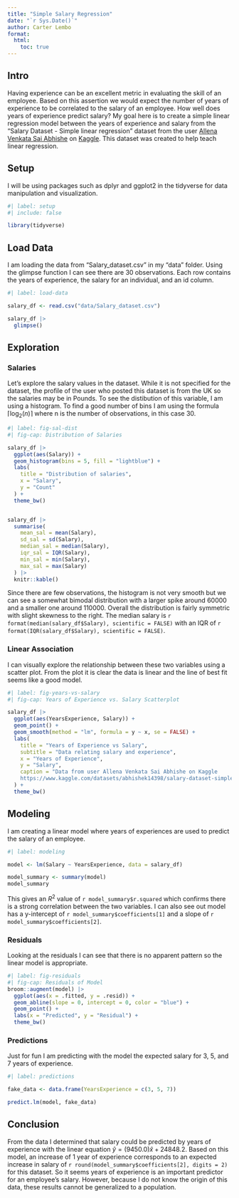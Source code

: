 ```yaml
---
title: "Simple Salary Regression"
date: "`r Sys.Date()`"
author: Carter Lembo
format: 
  html:
    toc: true
---
```


## Intro

Having experience can be an excellent metric in evaluating the skill of an employee. Based on this assertion we would expect the number of years of experience to be correlated to the salary of an employee. How well does years of experience predict salary? My goal here is to create a simple linear regression model between the years of experience and salary from the "Salary Dataset - Simple linear regression" dataset from the user [Allena Venkata Sai Abhishe](https://www.kaggle.com/abhishek14398) on [Kaggle](https://www.kaggle.com/datasets/abhishek14398/salary-dataset-simple-linear-regression). This dataset was created to help teach linear regression.

## Setup

I will be using packages such as dplyr and ggplot2 in the tidyverse for data manipulation and visualization.

```r
#| label: setup
#| include: false

library(tidyverse)

```

## Load Data

I am loading the data from "Salary_dataset.csv" in my "data" folder. Using the glimpse function I can see there are 30 observations. Each row contains the years of experience, the salary for an individual, and an id column.

```r
#| label: load-data

salary_df <- read.csv("data/Salary_dataset.csv")

salary_df |> 
  glimpse()
```

## Exploration

### Salaries

Let's explore the salary values in the dataset. While it is not specified for the dataset, the profile of the user who posted this dataset is from the UK so the salaries may be in Pounds. To see the distibution of this variable, I am using a histogram. To find a good number of bins I am using the formula $\lceil \log_2(n) \rceil$ where n is the number of observations, in this case 30.

```r
#| label: fig-sal-dist
#| fig-cap: Distribution of Salaries

salary_df |> 
  ggplot(aes(Salary)) +
  geom_histogram(bins = 5, fill = "lightblue") +
  labs(
    title = "Distribution of salaries",
    x = "Salary",
    y = "Count"
  ) +
  theme_bw()


salary_df |> 
  summarise(
    mean_sal = mean(Salary),
    sd_sal = sd(Salary),
    median_sal = median(Salary),
    iqr_sal = IQR(Salary),
    min_sal = min(Salary),
    max_sal = max(Salary)
  ) |> 
  knitr::kable()

```

Since there are few observations, the histogram is not very smooth but we can see a somewhat bimodal distribution with a larger spike around 60000 and a smaller one around 110000. Overall the distribution is fairly symmetric with slight skewness to the right. The median salary is `r format(median(salary_df$Salary), scientific = FALSE)` with an IQR of `r format(IQR(salary_df$Salary), scientific = FALSE)`.

### Linear Association

I can visually explore the relationship between these two variables using a scatter plot. From the plot it is clear the data is linear and the line of best fit seems like a good model.

```r
#| label: fig-years-vs-salary
#| fig-cap: Years of Experience vs. Salary Scatterplot

salary_df |> 
  ggplot(aes(YearsExperience, Salary)) +
  geom_point() +
  geom_smooth(method = "lm", formula = y ~ x, se = FALSE) +
  labs(
    title = "Years of Experience vs Salary",
    subtitle = "Data relating salary and experience",
    x = "Years of Experience",
    y = "Salary",
    caption = "Data from user Allena Venkata Sai Abhishe on Kaggle 
    https://www.kaggle.com/datasets/abhishek14398/salary-dataset-simple-linear-regression."
  ) +
  theme_bw()
```

## Modeling

I am creating a linear model where years of experiences are used to predict the salary of an employee.

```r
#| label: modeling

model <- lm(Salary ~ YearsExperience, data = salary_df)

model_summary <- summary(model)
model_summary

```

This gives an $R^2$ value of `r model_summary$r.squared` which confirms there is a strong correlation between the two variables. I can also see out model has a y-intercept of `r model_summary$coefficients[1]` and a slope of `r model_summary$coefficients[2]`.

### Residuals

Looking at the residuals I can see that there is no apparent pattern so the linear model is appropriate.

```r
#| label: fig-residuals
#| fig-cap: Residuals of Model
broom::augment(model) |>
  ggplot(aes(x = .fitted, y = .resid)) +
  geom_abline(slope = 0, intercept = 0, color = "blue") +
  geom_point() +
  labs(x = "Predicted", y = "Residual") +
  theme_bw()

```

### Predictions

Just for fun I am predicting with the model the expected salary for 3, 5, and 7 years of experience.

```r
#| label: predictions

fake_data <- data.frame(YearsExperience = c(3, 5, 7))

predict.lm(model, fake_data)


```

## Conclusion

From the data I determined that salary could be predicted by years of experience with the linear equation $\hat{y} = (9450.0) \hat{x} + 24848.2$.
Based on this model, an increase of 1 year of experience corresponds to an expected increase in salary of `r round(model_summary$coefficients[2], digits = 2)` for this dataset. So it seems years of experience is an important predictor for an employee's salary. However, because I do not know the origin of this data, these results cannot be generalized to a population.

